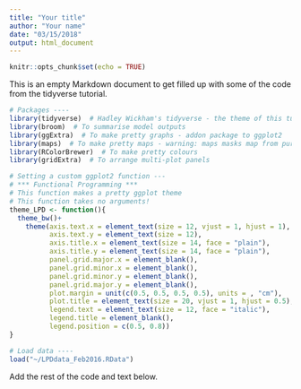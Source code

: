 ```yaml
---
title: "Your title"
author: "Your name"
date: "03/15/2018"
output: html_document
---
```


```r
knitr::opts_chunk$set(echo = TRUE)
```

This is an empty Markdown document to get filled up with some of the code from the tidyverse tutorial.

```r
# Packages ----
library(tidyverse)  # Hadley Wickham's tidyverse - the theme of this tutorial
library(broom)  # To summarise model outputs
library(ggExtra)  # To make pretty graphs - addon package to ggplot2
library(maps)  # To make pretty maps - warning: maps masks map from purr!
library(RColorBrewer)  # To make pretty colours
library(gridExtra)  # To arrange multi-plot panels
```

```r
# Setting a custom ggplot2 function ---
# *** Functional Programming ***
# This function makes a pretty ggplot theme
# This function takes no arguments!
theme_LPD <- function(){
  theme_bw()+
    theme(axis.text.x = element_text(size = 12, vjust = 1, hjust = 1),
          axis.text.y = element_text(size = 12),
          axis.title.x = element_text(size = 14, face = "plain"),             
          axis.title.y = element_text(size = 14, face = "plain"),             
          panel.grid.major.x = element_blank(),                                          
          panel.grid.minor.x = element_blank(),
          panel.grid.minor.y = element_blank(),
          panel.grid.major.y = element_blank(),  
          plot.margin = unit(c(0.5, 0.5, 0.5, 0.5), units = , "cm"),
          plot.title = element_text(size = 20, vjust = 1, hjust = 0.5),
          legend.text = element_text(size = 12, face = "italic"),          
          legend.title = element_blank(),                              
          legend.position = c(0.5, 0.8))
}
```

```r
# Load data ----
load("~/LPDdata_Feb2016.RData")
```

Add the rest of the code and text below.